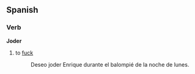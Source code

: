 ==Spanish==
===Verb===
'''Joder'''
# to [[fuck]]
#: Deseo joder Enrique durante el balompié de la noche de lunes.